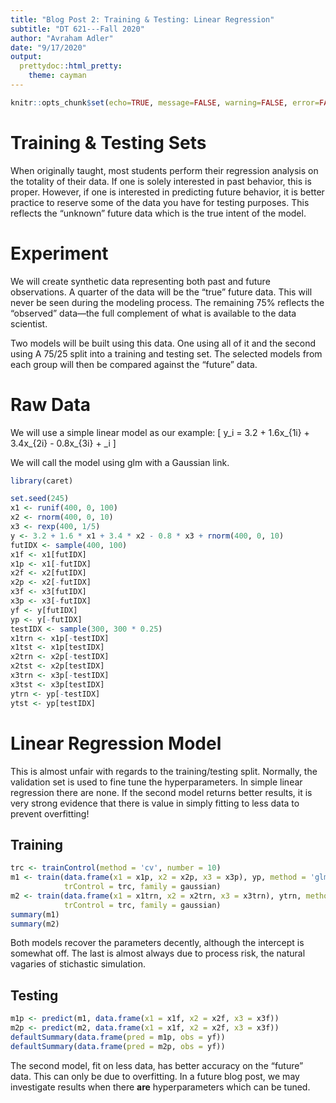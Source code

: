 ```yaml
---
title: "Blog Post 2: Training & Testing: Linear Regression"
subtitle: "DT 621---Fall 2020"
author: "Avraham Adler"
date: "9/17/2020"
output:
  prettydoc::html_pretty:
    theme: cayman
---
```


```r
knitr::opts_chunk$set(echo=TRUE, message=FALSE, warning=FALSE, error=FALSE)
```

# Training & Testing Sets
When originally taught, most students perform their regression analysis on the
totality of their data. If one is solely interested in past behavior, this is
proper. However, if one is interested in predicting future behavior, it is
better practice to reserve some of the data you have for testing purposes. This
reflects the "unknown" future data which is the true intent of the model.

# Experiment
We will create synthetic data representing both past and future observations.
A quarter of the data will be the "true" future data. This will never be seen
during the modeling process. The remaining 75% reflects the "observed"
data---the full complement of what is available to the data scientist. 

Two models will be built using this data. One using all of it and the second
using A 75/25 split into a training and testing set. The selected models from
each group will then be compared against the "future" data.

# Raw Data
We will use a simple linear model as our example:
\[
y_i = 3.2 + 1.6x_{1i} + 3.4x_{2i} - 0.8x_{3i} + \epsilon_i
\]

We will call the model using glm with a Gaussian link.

```r
library(caret)
```
```r
set.seed(245)
x1 <- runif(400, 0, 100)
x2 <- rnorm(400, 0, 10)
x3 <- rexp(400, 1/5)
y <- 3.2 + 1.6 * x1 + 3.4 * x2 - 0.8 * x3 + rnorm(400, 0, 10)
futIDX <- sample(400, 100)
x1f <- x1[futIDX]
x1p <- x1[-futIDX]
x2f <- x2[futIDX]
x2p <- x2[-futIDX]
x3f <- x3[futIDX]
x3p <- x3[-futIDX]
yf <- y[futIDX]
yp <- y[-futIDX]
testIDX <- sample(300, 300 * 0.25)
x1trn <- x1p[-testIDX]
x1tst <- x1p[testIDX]
x2trn <- x2p[-testIDX]
x2tst <- x2p[testIDX]
x3trn <- x3p[-testIDX]
x3tst <- x3p[testIDX]
ytrn <- yp[-testIDX]
ytst <- yp[testIDX]
```

# Linear Regression Model
This is almost unfair with regards to the training/testing split. Normally, the
validation set is used to fine tune the hyperparameters. In simple linear
regression there are none. If the second model returns better results, it is
very strong evidence that there is value in simply fitting to less data to
prevent overfitting!

## Training
```r
trc <- trainControl(method = 'cv', number = 10)
m1 <- train(data.frame(x1 = x1p, x2 = x2p, x3 = x3p), yp, method = 'glm',
            trControl = trc, family = gaussian)
m2 <- train(data.frame(x1 = x1trn, x2 = x2trn, x3 = x3trn), ytrn, method = 'glm',
            trControl = trc, family = gaussian)
summary(m1)
summary(m2)
```

Both models recover the parameters decently, although the intercept is somewhat
off. The last is almost always due to process risk, the natural vagaries of
stichastic simulation.

## Testing
```r
m1p <- predict(m1, data.frame(x1 = x1f, x2 = x2f, x3 = x3f))
m2p <- predict(m2, data.frame(x1 = x1f, x2 = x2f, x3 = x3f))
defaultSummary(data.frame(pred = m1p, obs = yf))
defaultSummary(data.frame(pred = m2p, obs = yf))
```

The second model, fit on less data, has better accuracy on the "future" data.
This can only be due to overfitting. In a future blog post, we may investigate
results when there **are** hyperparameters which can be tuned.
